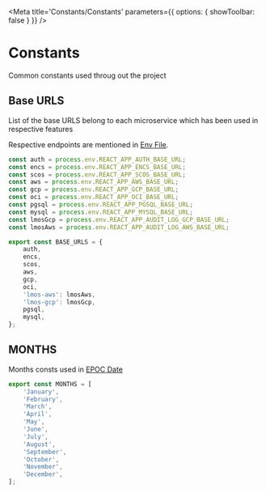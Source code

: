 
<Meta title='Constants/Constants' parameters={{ options: { showToolbar: false } }} />

# Constants

Common constants used throug out the project

## Base URLS

List of the base URLS belong to each microservice which has been used in respective features

Respective endpoints are mentioned in <a href="?path=/story/constants-env--page">Env File</a>.

```js
const auth = process.env.REACT_APP_AUTH_BASE_URL;
const encs = process.env.REACT_APP_ENCS_BASE_URL;
const scos = process.env.REACT_APP_SCOS_BASE_URL;
const aws = process.env.REACT_APP_AWS_BASE_URL;
const gcp = process.env.REACT_APP_GCP_BASE_URL;
const oci = process.env.REACT_APP_OCI_BASE_URL;
const pgsql = process.env.REACT_APP_PGSQL_BASE_URL;
const mysql = process.env.REACT_APP_MYSQL_BASE_URL;
const lmosGcp = process.env.REACT_APP_AUDIT_LOG_GCP_BASE_URL;
const lmosAws = process.env.REACT_APP_AUDIT_LOG_AWS_BASE_URL;

export const BASE_URLS = {
	auth,
	encs,
	scos,
	aws,
	gcp,
	oci,
	'lmos-aws': lmosAws,
	'lmos-gcp': lmosGcp,
	pgsql,
	mysql,
};
```

## MONTHS

Months consts used in <a href="?path=/story/utils-utils--page">EPOC Date</a>

```js
export const MONTHS = [
	'January',
	'February',
	'March',
	'April',
	'May',
	'June',
	'July',
	'August',
	'September',
	'October',
	'November',
	'December',
];
```

